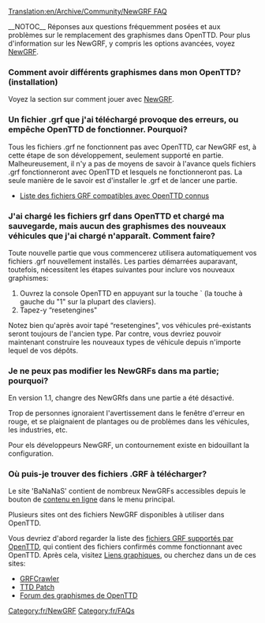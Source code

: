 [[Translation:en/Archive/Community/NewGRF FAQ]]

{{fr/Disponibilité|0.4}}
__NOTOC__
Réponses aux questions fréquemment posées et aux problèmes sur le remplacement des graphismes dans OpenTTD. Pour plus d'information sur les NewGRF, y compris les options avancées, voyez [[fr/Manual/NewGRF|NewGRF]].

===Comment avoir différents graphismes dans mon OpenTTD? (installation)===
Voyez la section sur comment jouer avec [[fr/Manual/NewGRF|NewGRF]].

===Un fichier .grf que j'ai téléchargé provoque des erreurs, ou empêche OpenTTD de fonctionner. Pourquoi?===

Tous les fichiers .grf ne fonctionnent pas avec OpenTTD, car NewGRF est, à cette étape de son développement, seulement supporté en partie. Malheureusement, il n'y a pas de moyens de savoir à l'avance quels fichiers .grf fonctionneront avec OpenTTD et lesquels ne fonctionneront pas. La seule manière de le savoir est d'installer le .grf et de lancer une partie.

* [[fr/Community/NewGRF/Main Page|Liste des fichiers GRF compatibles avec OpenTTD connus]]

===J'ai chargé les fichiers grf dans OpenTTD et chargé ma sauvegarde, mais aucun des graphismes des nouveaux véhicules que j'ai chargé n'apparaît. Comment faire?===

Toute nouvelle partie que vous commencerez utilisera automatiquement vos fichiers .grf nouvellement installés. Les parties démarrées auparavant, toutefois, nécessitent les étapes suivantes pour inclure vos nouveaux graphismes:

# Ouvrez la console OpenTTD en appuyant sur la touche ` (la touche à gauche du "1" sur la plupart des claviers).
# Tapez-y “resetengines"

Notez bien qu'après avoir tapé “resetengines", vos véhicules pré-existants seront toujours de l'ancien type. Par contre, vous devriez pouvoir maintenant construire les nouveaux types de véhicule depuis n'importe lequel de vos dépôts.

===Je ne peux pas modifier les NewGRFs dans ma partie; pourquoi?===
En version 1.1, changre des NewGRfs dans une partie a été désactivé.

Trop de personnes ignoraient l'avertissement dans le fenêtre d'erreur en rouge, et se plaignaient de plantages ou de problèmes dans les véhicules, les industries, etc.

Pour els développeurs NewGRF, un contournement existe en bidouillant la configuration.


===Où puis-je trouver des fichiers .GRF à télécharger?===

Le site 'BaNaNaS' contient de nombreux NewGRFs accessibles depuis le bouton de [[fr/Manual/Contenu En-ligne|contenu en ligne]] dans le menu principal.

Plusieurs sites ont des fichiers NewGRF disponibles à utiliser dans OpenTTD.

Vous devriez d'abord regarder la liste des [[fr/Community/NewGRF/Main Page|fichiers GRF supportés par OpenTTD]], qui contient des fichiers confirmés comme fonctionnant avec OpenTTD. Après cela, visitez [[fr/Archive/Lists/Lien#liens-graphiques|Liens graphiques]], ou cherchez dans un de ces sites:

* [http://grfcrawler.tt-forums.net/ GRFCrawler]
* [http://www.ttdpatch.net/newgrf.html TTD Patch]
* [http://www.tt-forums.net/viewforum.php?f=36 Forum des graphismes de OpenTTD]



[[Category:fr/NewGRF]]
[[Category:fr/FAQs]]